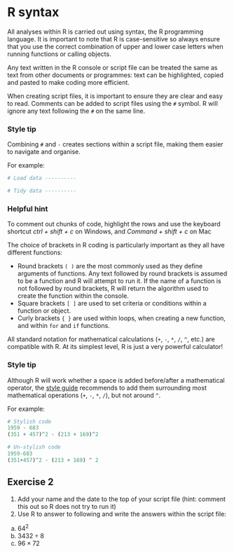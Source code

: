 # R syntax

All analyses within R is carried out using syntax, the R programming language. It is important to note that R is case-sensitive so always ensure that you use the correct combination of upper and lower case letters when running functions or calling objects.

Any text written in the R console or script file can be treated the same as text from other documents or programmes: text can be highlighted, copied and pasted to make coding more efficient. 

When creating script files, it is important to ensure they are clear and easy to read. Comments can be added to script files using the `#` symbol. R will ignore any text following the `#` on the same line. 

::: {.callout-tip}
### Style tip

Combining `#` and `-` creates sections within a script file, making them easier to navigate and organise. 

For example:

```r
# Load data ----------

# Tidy data ----------
```
:::

:::{.callout-note}
### Helpful hint

To comment out chunks of code, highlight the rows and use the keyboard shortcut *ctrl + shift + c* on Windows, and *Command + shift + c* on Mac
:::

The choice of brackets in R coding is particularly important as they all have different functions:

- Round brackets `( )` are the most commonly used as they define arguments of functions. Any text followed by round brackets is assumed to be a function and R will attempt to run it. If the name of a function is not followed by round brackets, R will return the algorithm used to create the function within the console. 
- Square brackets `[ ]` are used to set criteria or conditions within a function or object. 
- Curly brackets `{ }` are used within loops, when creating a new function, and within `for` and `if` functions. 

All standard notation for mathematical calculations (`+`, `-`, `*`, `/`, `^`, etc.) are compatible with R. At its simplest level, R is just a very powerful calculator!

::: {.callout-tip}
### Style tip

Although R will work whether a space is added before/after a mathematical operator, the [style guide](https://style.tidyverse.org/syntax.html) recommends to add them surrounding most mathematical operations (`+`, `-`, `*`, `/`), but not around `^`. 

For example:

```r
# Stylish code
1959 - 683
(351 + 457)^2 - (213 + 169)^2

# Un-stylish code
1959-683
(351+457)^2 - (213 + 169) ^ 2
```
:::


## Exercise 2

1.	Add your name and the date to the top of your script file (hint: comment this out so R does not try to run it)
2.	Use R to answer to following and write the answers within the script file:
  a. $64^2$
  b. $3432 \div 8$
  c. $96 \times 72$
 